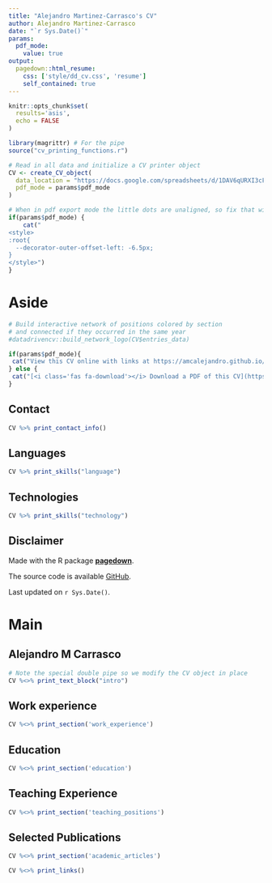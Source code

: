 ```yaml
---
title: "Alejandro Martinez-Carrasco's CV"
author: Alejandro Martinez-Carrasco
date: "`r Sys.Date()`"
params:
  pdf_mode:
    value: true
output:
  pagedown::html_resume:
    css: ['style/dd_cv.css', 'resume']
    self_contained: true
---
```


```r
knitr::opts_chunk$set(
  results='asis', 
  echo = FALSE
)

library(magrittr) # For the pipe
source("cv_printing_functions.r")

# Read in all data and initialize a CV printer object
CV <- create_CV_object(
  data_location = "https://docs.google.com/spreadsheets/d/1DAV6qURXI3cF77zc3cpIjKftcgwQa8NwWCxTZ28U__E/edit?usp=sharing",  
  pdf_mode = params$pdf_mode
)
```


```r
# When in pdf export mode the little dots are unaligned, so fix that with some conditional CSS.
if(params$pdf_mode) {
    cat("
<style>
:root{
  --decorator-outer-offset-left: -6.5px;
}
</style>")
}
```


Aside
================================================================================

```r
# Build interactive network of positions colored by section
# and connected if they occurred in the same year
#datadrivencv::build_network_logo(CV$entries_data)
```

```r

if(params$pdf_mode){
 cat("View this CV online with links at https://amcalejandro.github.io/cv/")
} else {
 cat("[<i class='fas fa-download'></i> Download a PDF of this CV](https://github.com/AMCalejandro/cv/raw/gh-pages/amc_cv.pdf)")
}
```

Contact {#contact}
--------------------------------------------------------------------------------

```r
CV %>% print_contact_info()
```



Languages {#skills}
--------------------------------------------------------------------------------

```r
CV %>% print_skills("language")
```



Technologies {#technologies}
--------------------------------------------------------------------------------

```r
CV %>% print_skills("technology")
```



Disclaimer {#disclaimer}
--------------------------------------------------------------------------------

Made with the R package [**pagedown**](https://github.com/rstudio/pagedown).  

The source code is available [GitHub](https://github.com/AMCalejandro/cv).  

Last updated on `r Sys.Date()`.




Main
================================================================================

Alejandro M Carrasco{#title}
--------------------------------------------------------------------------------

```r
# Note the special double pipe so we modify the CV object in place
CV %<>% print_text_block("intro") 
```



Work experience {data-icon=suitcase}
--------------------------------------------------------------------------------

```r
CV %<>% print_section('work_experience')
```



Education {data-icon=graduation-cap data-concise=true}
--------------------------------------------------------------------------------

```r
CV %<>% print_section('education')
```


<!-- These breaks just force a new page so section doesnt get cut off -->

Teaching Experience {data-icon=chalkboard-teacher}
--------------------------------------------------------------------------------

<!-- ```{r} -->
<!-- # Note the special double pipe so we modify the CV object in place -->
<!-- CV %<>% print_text_block("teaching_describe")  -->
<!-- ``` -->

<!-- ::: aside -->
<!-- ```{r} -->
<!-- CV %<>% print_text_block('teaching_experience_aside') -->
<!-- ``` -->
<!-- ::: -->

```r
CV %<>% print_section('teaching_positions')
```



Selected Publications {data-icon=book}
--------------------------------------------------------------------------------

```r
CV %<>% print_section('academic_articles')
```




```r
CV %<>% print_links()
```
